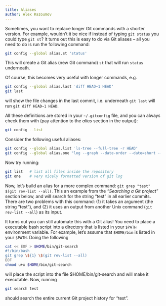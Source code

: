```yaml
---
title: Aliases
author: Alex Razoumov
---
```


Sometimes, you want to replace longer Git commands with a shorter version. For example, wouldn't it be nice if
instead of typing `git status` you could type `git st`? It turns out this is easy to do via Git aliases -- all
you need to do is run the following command:

```.bash
git config --global alias.st 'status'
```

This will create a Git alias (new Git command) `st` that will run `status` underneath.

Of course, this becomes very useful with longer commands, e.g.

```.bash
git config --global alias.last 'diff HEAD~1 HEAD'
git last
```

will show the file changes in the last commit, i.e. underneath `git last` will run `git diff HEAD~1 HEAD`.

All these definitions are stored in your `~/.gitconfig` file, and you can always check them with (pay
attention to the *alias* section in the output):

```.bash
git config --list
```

Consider the following useful aliases:

```.bash
git config --global alias.list 'ls-tree --full-tree -r HEAD'
git config --global alias.one "log --graph --date-order --date=short --pretty=format:'%C(cyan)%h %C(yellow)%ar %C(auto)%s%+b %C(green)%ae'"
```

Now try running:

```.bash
git list   # list all files inside the repository
git one    # very nicely formatted version of git log
```

Now, let's build an alias for a more complex command: `git grep "test" $(git rev-list --all)`. This an example
from the *"Searching a Git project"* section below, and will search for the string "test" in all earlier
commits. There are two problems with this command: (1) it takes an argument (the string "test"), and (2) it
uses an output from another Unix command (`git rev-list --all`) as its input.

It turns out you can still automate this with a Git alias! You need to place a executable bash script into a
directory that is listed in your `$PATH` environment variable. For example, let's assume that `$HOME/bin` is
listed in your `$PATH`. Doing the following

```.bash
cat << EOF > $HOME/bin/git-search
#!/bin/bash
git grep \${1} \$(git rev-list --all)
EOF
chmod u+x $HOME/bin/git-search
```

will place the script into the file $HOME/bin/git-search and will make it executable. Now, running

```.bash
git search test
```

should search the entire current Git project history for "test".
